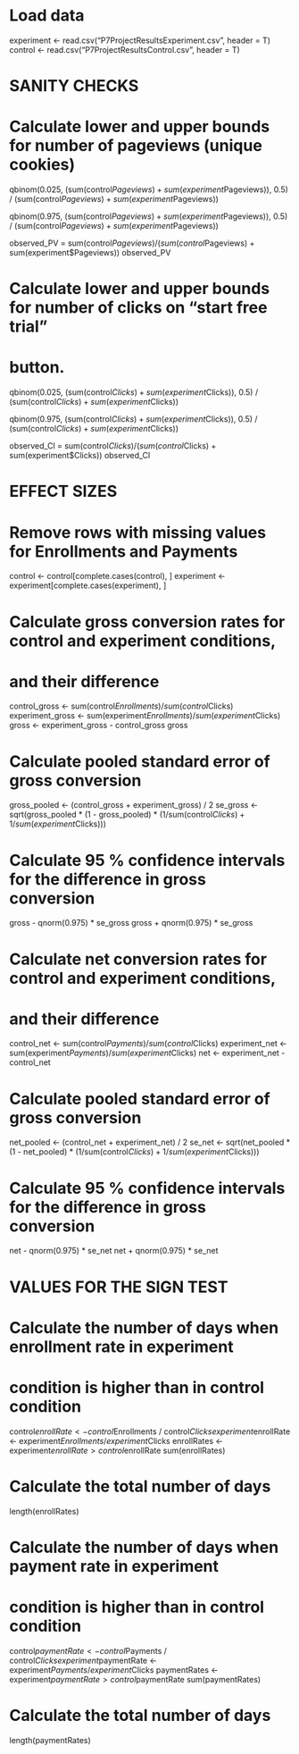 # Load data
experiment <- read.csv("P7ProjectResultsExperiment.csv", header = T)
control <- read.csv("P7ProjectResultsControl.csv", header = T)

# SANITY CHECKS

# Calculate lower and upper bounds for number of pageviews (unique cookies)
qbinom(0.025, (sum(control$Pageviews) + sum(experiment$Pageviews)), 0.5) / 
  (sum(control$Pageviews) + sum(experiment$Pageviews))

qbinom(0.975, (sum(control$Pageviews) + sum(experiment$Pageviews)), 0.5) / 
  (sum(control$Pageviews) + sum(experiment$Pageviews))

observed_PV =  sum(control$Pageviews)/(sum(control$Pageviews) + sum(experiment$Pageviews))
observed_PV

# Calculate lower and upper bounds for number of clicks on "start free trial"
# button.
qbinom(0.025, (sum(control$Clicks) + sum(experiment$Clicks)), 0.5) /
  (sum(control$Clicks) + sum(experiment$Clicks))
  
qbinom(0.975, (sum(control$Clicks) + sum(experiment$Clicks)), 0.5) /
  (sum(control$Clicks) + sum(experiment$Clicks))

observed_Cl =  sum(control$Clicks)/(sum(control$Clicks) + sum(experiment$Clicks))
observed_Cl

# EFFECT SIZES

# Remove rows with missing values for Enrollments and Payments
control <- control[complete.cases(control), ]
experiment <- experiment[complete.cases(experiment), ]


# Calculate gross conversion rates for control and experiment conditions,
# and their difference
control_gross <- sum(control$Enrollments) / sum(control$Clicks)
experiment_gross <- sum(experiment$Enrollments) / sum(experiment$Clicks) 
gross <- experiment_gross - control_gross
gross

# Calculate pooled standard error of gross conversion
gross_pooled <- (control_gross + experiment_gross) / 2
se_gross <- sqrt(gross_pooled * (1 - gross_pooled) * (1/sum(control$Clicks) +
                                                      1/sum(experiment$Clicks)))

# Calculate 95 % confidence intervals for the difference in gross conversion
gross - qnorm(0.975) * se_gross
gross + qnorm(0.975) * se_gross

# Calculate net conversion rates for control and experiment conditions,
# and their difference
control_net <- sum(control$Payments) / sum(control$Clicks)
experiment_net <- sum(experiment$Payments) / sum(experiment$Clicks)
net <- experiment_net - control_net

# Calculate pooled standard error of gross conversion
net_pooled <- (control_net + experiment_net) / 2
se_net <- sqrt(net_pooled * (1 - net_pooled) * (1/sum(control$Clicks) +                                                                                1/sum(experiment$Clicks)))

# Calculate 95 % confidence intervals for the difference in gross conversion
net - qnorm(0.975) * se_net
net + qnorm(0.975) * se_net

# VALUES FOR THE SIGN TEST

# Calculate the number of days when enrollment rate in experiment 
# condition is higher than in control condition
control$enrollRate <- control$Enrollments / control$Clicks
experiment$enrollRate <- experiment$Enrollments / experiment$Clicks
enrollRates <- experiment$enrollRate > control$enrollRate
sum(enrollRates)

# Calculate the total number of days
length(enrollRates)

# Calculate the number of days when payment rate in experiment 
# condition is higher than in control condition
control$paymentRate <- control$Payments / control$Clicks
experiment$paymentRate <- experiment$Payments / experiment$Clicks
paymentRates <- experiment$paymentRate > control$paymentRate
sum(paymentRates)

# Calculate the total number of days
length(paymentRates)
